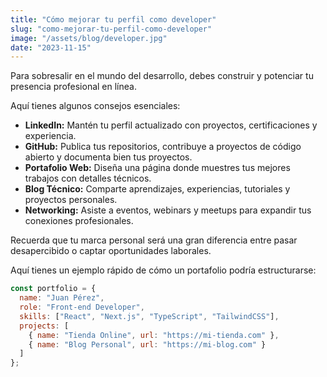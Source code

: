 ```yaml
---
title: "Cómo mejorar tu perfil como developer"
slug: "como-mejorar-tu-perfil-como-developer"
image: "/assets/blog/developer.jpg"
date: "2023-11-15"
---
```


Para sobresalir en el mundo del desarrollo, debes construir y potenciar tu presencia profesional en línea.

Aquí tienes algunos consejos esenciales:

- **LinkedIn:** Mantén tu perfil actualizado con proyectos, certificaciones y experiencia.
- **GitHub:** Publica tus repositorios, contribuye a proyectos de código abierto y documenta bien tus proyectos.
- **Portafolio Web:** Diseña una página donde muestres tus mejores trabajos con detalles técnicos.
- **Blog Técnico:** Comparte aprendizajes, experiencias, tutoriales y proyectos personales.
- **Networking:** Asiste a eventos, webinars y meetups para expandir tus conexiones profesionales.

Recuerda que tu marca personal será una gran diferencia entre pasar desapercibido o captar oportunidades laborales.

Aquí tienes un ejemplo rápido de cómo un portafolio podría estructurarse:

```javascript
const portfolio = {
  name: "Juan Pérez",
  role: "Front-end Developer",
  skills: ["React", "Next.js", "TypeScript", "TailwindCSS"],
  projects: [
    { name: "Tienda Online", url: "https://mi-tienda.com" },
    { name: "Blog Personal", url: "https://mi-blog.com" }
  ]
};
